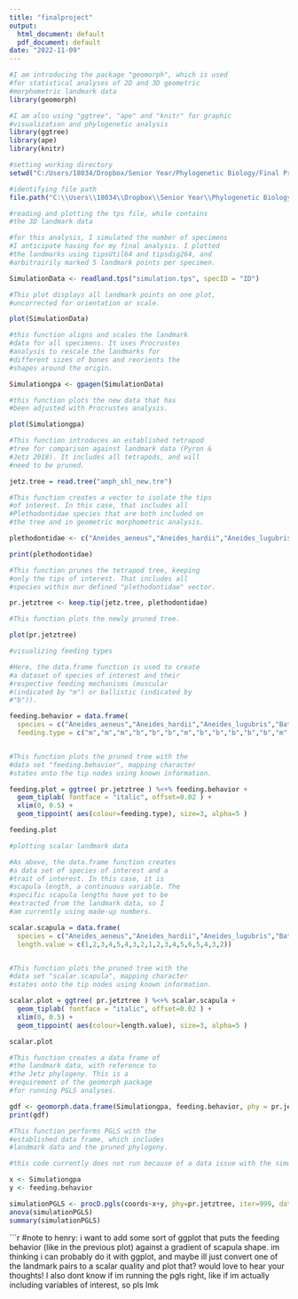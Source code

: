---
title: "finalproject"
output:
  html_document: default
  pdf_document: default
date: "2022-11-09"
---


```{r setup}

#I am introducing the package "geomorph", which is used 
#for statistical analyses of 2D and 3D geometric
#morphometric landmark data
library(geomorph)

#I am also using "ggtree", "ape" and "knitr" for graphic
#visualization and phylogenetic analysis
library(ggtree)
library(ape)
library(knitr)

#setting working directory
setwd("C:/Users/18034/Dropbox/Senior Year/Phylogenetic Biology/Final Project")

```

```{r}

#identifying file path
file.path("C:\\Users\\18034\\Dropbox\\Senior Year\\Phylogenetic Biology\\Final Project\\simulation.tps")

#reading and plotting the tps file, while contains 
#the 3D landmark data

#for this analysis, I simulated the number of specimens
#I anticipate having for my final analysis. I plotted 
#the landmarks using tipsUtil64 and tipsdig264, and
#arbitrairily marked 5 landmark points per specimen.

SimulationData <- readland.tps("simulation.tps", specID = "ID")

#This plot displays all landmark points on one plot,
#uncorrected for orientation or scale.

plot(SimulationData)

```
```{r}

#this function aligns and scales the landmark 
#data for all specimens. It uses Procrustes 
#analysis to rescale the landmarks for 
#different sizes of bones and reorients the 
#shapes around the origin.

Simulationgpa <- gpagen(SimulationData)

#this function plots the new data that has
#been adjusted with Procrustes analysis.

plot(Simulationgpa)

```

``` {r}

#This function introduces an established tetrapod 
#tree for comparison against landmark data (Pyron & 
#Jetz 2018). It includes all tetrapods, and will
#need to be pruned.

jetz.tree = read.tree("amph_shl_new.tre")

#This function creates a vector to isolate the tips
#of interest. In this case, that includes all
#Plethodontidae species that are both included on 
#the tree and in geometric morphometric analysis.

plethodontidae <- c("Aneides_aeneus","Aneides_hardii","Aneides_lugubris","Batrachoseps_pacificus","Bolitoglossa_lincolni", "Bolitoglossa_mexicana", "Desmognathus_fuscus", "Ensatina_eschscholtzii", "Eurycea_lucifuga", "Eurycea_quadridigitata", "Hemidactylium_scutatum", "Hydromantes_platycephalus", "Plethodon_cheoah", "Plethodon_cinereus", "Plethodon_dunni", "Plethodon_elongatus", "Plethodon_glutinosus", "Thorius_boreas")

print(plethodontidae)

#This function prunes the tetrapod tree, keeping 
#only the tips of interest. That includes all 
#species within our defined "plethodontidae" vector.

pr.jetztree <- keep.tip(jetz.tree, plethodontidae)

#This function plots the newly pruned tree.

plot(pr.jetztree)


```


```{r}

#visualizing feeding types

#Here, the data.frame function is used to create
#a dataset of species of interest and their 
#respective feeding mechanisms (muscular 
#(indicated by "m") or ballistic (indicated by 
#"b")).

feeding.behavior = data.frame(
  species = c("Aneides_aeneus","Aneides_hardii","Aneides_lugubris","Batrachoseps_pacificus","Bolitoglossa_lincolni", "Bolitoglossa_mexicana", "Desmognathus_fuscus", "Ensatina_eschscholtzii", "Eurycea_lucifuga", "Eurycea_quadridigitata", "Hemidactylium_scutatum", "Hydromantes_platycephalus", "Plethodon_cheoah", "Plethodon_cinereus", "Plethodon_dunni", "Plethodon_elongatus", "Plethodon_glutinosus", "Thorius_boreas"),
  feeding.type = c("m","m","m","b","b","b","m","b","b","b","b","b","m","m","m","m","m","b"))


#This function plots the pruned tree with the 
#data set "feeding.behavior", mapping character 
#states onto the tip nodes using known information.

feeding.plot = ggtree( pr.jetztree ) %<+% feeding.behavior + 
  geom_tiplab( fontface = "italic", offset=0.02 ) +
  xlim(0, 0.5) +
  geom_tippoint( aes(colour=feeding.type), size=3, alpha=5 )

feeding.plot


```
```{r}
#plotting scalar landmark data

#As above, the data.frame function creates
#a data set of species of interest and a
#trait of interest. In this case, it is 
#scapula length, a continuous variable. The
#specific scapula lengths have yet to be 
#extracted from the landmark data, so I
#am currently using made-up numbers.

scalar.scapula = data.frame(
  species = c("Aneides_aeneus","Aneides_hardii","Aneides_lugubris","Batrachoseps_pacificus","Bolitoglossa_lincolni", "Bolitoglossa_mexicana", "Desmognathus_fuscus", "Ensatina_eschscholtzii", "Eurycea_lucifuga", "Eurycea_quadridigitata", "Hemidactylium_scutatum", "Hydromantes_platycephalus", "Plethodon_cheoah", "Plethodon_cinereus", "Plethodon_dunni", "Plethodon_elongatus", "Plethodon_glutinosus", "Thorius_boreas"),
  length.value = c(1,2,3,4,5,4,3,2,1,2,3,4,5,6,5,4,3,2))


#This function plots the pruned tree with the 
#data set "scalar.scapula", mapping character 
#states onto the tip nodes using known information.

scalar.plot = ggtree( pr.jetztree ) %<+% scalar.scapula + 
  geom_tiplab( fontface = "italic", offset=0.02 ) +
  xlim(0, 0.5) +
  geom_tippoint( aes(colour=length.value), size=3, alpha=5 )

scalar.plot

```

```{r}

#This function creates a data frame of 
#the landmark data, with reference to 
#the Jetz phylogeny. This is a 
#requirement of the geomorph package 
#for running PGLS analyses.

gdf <- geomorph.data.frame(Simulationgpa, feeding.behavior, phy = pr.jetztree)
print(gdf)

#This function performs PGLS with the 
#established data frame, which includes 
#landmark data and the pruned phylogeny.

#this code currently does not run because of a data issue with the simulated data im using! my final data should work fine.

x <- Simulationgpa
y <- feeding.behavior

simulationPGLS <- procD.pgls(coords~x+y, phy=pr.jetztree, iter=999, data=gdf, print.progress = TRUE)
anova(simulationPGLS)
summary(simulationPGLS)
```




```{r}
#note to henry: i want to add some sort of ggplot that puts the feeding behavior (like in the previous plot) against a gradient of scapula shape. im thinking i can probably do it with ggplot, and maybe ill just convert one of the landmark pairs to a scalar quality and plot that? would love to hear your thoughts! I also dont know if im running the pgls right, like if im actually including variables of interest, so pls lmk